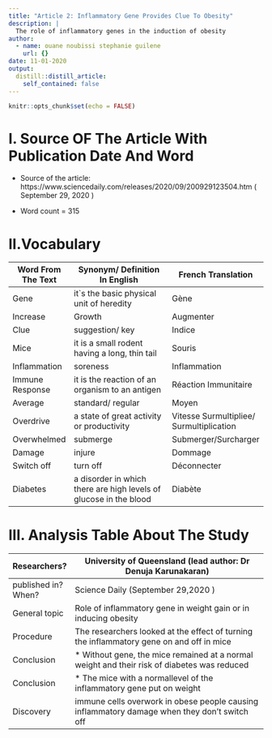 ```yaml
---
title: "Article 2: Inflammatory Gene Provides Clue To Obesity"
description: |
  The role of inflammatory genes in the induction of obesity
author:
  - name: ouane noubissi stephanie guilene
    url: {}
date: 11-01-2020
output:
  distill::distill_article:
    self_contained: false
---
```


```r
knitr::opts_chunk$set(echo = FALSE)
```

# I. Source OF The Article With Publication Date And Word

* Source of the article: https://www.sciencedaily.com/releases/2020/09/200929123504.htm
        ( September 29, 2020 )

* Word count = 315

# II.Vocabulary

| Word From The Text | Synonym/ Definition In English                                    | French Translation                       |
| ------------------ | ----------------------------------------------------------------- | ---------------------------------------- |
| Gene               | it`s the basic physical unit of heredity                          | Gène                                     |
| Increase           | Growth                                                            | Augmenter                                |
| Clue               | suggestion/ key                                                   | Indice                                   |
| Mice               | it is a small rodent having a long, thin tail                     | Souris                                   |
| Inflammation       | soreness                                                          | Inflammation                             |
| Immune Response    | it is the reaction of an organism to an antigen                   | Réaction Immunitaire                     |
| Average            | standard/ regular                                                 | Moyen                                    |
| Overdrive          | a state of great activity or productivity                         | Vitesse Surmultipliee/ Surmultiplication |
| Overwhelmed        | submerge                                                          | Submerger/Surcharger                     |
| Damage             | injure                                                            | Dommage                                  |
| Switch off         | turn off                                                          | Déconnecter                              |
| Diabetes           | a disorder in which there are high levels of glucose in the blood | Diabète                                  |

# III. Analysis Table About The Study

| Researchers?        | University of Queensland (lead author: Dr Denuja Karunakaran)                                      |
| ------------------- | ------------------------------------------------------------------------------------------- |
| published in? When? | Science Daily  (September 29,2020 )                                                         |
| General topic       | Role of inflammatory gene in weight gain or in inducing obesity                             |
| Procedure           |  The researchers looked at the effect of turning the inflammatory gene on and off in mice   |
| Conclusion          | * Without gene, the mice remained at a normal weight and their risk of diabetes was reduced |
| Conclusion          | * The mice with a normallevel of the inflammatory gene put on weight                        |
| Discovery           | immune cells overwork in obese people causing inflammatory damage when they don't switch off  |


